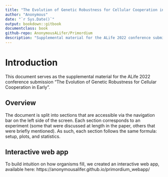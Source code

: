 ```yaml
---
title: "The Evolution of Genetic Robustness for Cellular Cooperation in Early Multicellular Organisms"
author: "Anonymous" 
date: "`r Sys.Date()`"
output: bookdown::gitbook
documentclass: book
github-repo: AnonymousALifer/Primordium
description: "Supplemental material for the ALife 2022 conference submission"
---
```


# Introduction

This document serves as the supplemental material for the ALife 2022 conference submission "The Evolution of Genetic Robustness for Cellular Cooperation in Early".

## Overview

The document is split into sections that are accessible via the navigation bar on the left side of the screen. 
Each section corresponds to an experiment (some that were discussed at length in the paper, others that were briefly mentioned).
As such, each section follows the same formula: setup, plots, and statistics. 

## Interactive web app 

To build intuition on how organisms fill, we created an interactive web app, available here: https://anonymousalifer.github.io/primordium_webapp/

